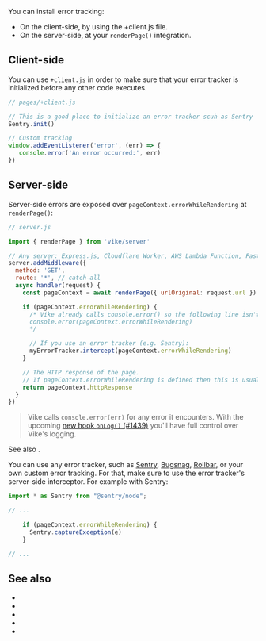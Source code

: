 
You can install error tracking:
 - On the client-side, by using the <Link href="/client">+client.js</Link> file.
 - On the server-side, at your <Link href="/renderPage">`renderPage()`</Link> integration.


## Client-side

You can use <Link href="/client">`+client.js`</Link> in order to make sure that your error tracker is initialized before any other code executes.

```js
// pages/+client.js

// This is a good place to initialize an error tracker scuh as Sentry
Sentry.init()

// Custom tracking
window.addEventListener('error', (err) => {
   console.error('An error occurred:', err)
})
```


## Server-side

Server-side errors are exposed over `pageContext.errorWhileRendering` at <Link href="/renderPage">`renderPage()`</Link>:

```js
// server.js

import { renderPage } from 'vike/server'

// Any server: Express.js, Cloudflare Worker, AWS Lambda Function, Fastify, Hono, Nitro, ...
server.addMiddleware({
  method: 'GET',
  route: '*', // catch-all
  async handler(request) {
    const pageContext = await renderPage({ urlOriginal: request.url })

    if (pageContext.errorWhileRendering) {
      /* Vike already calls console.error() so the following line isn't needed.
      console.error(pageContext.errorWhileRendering)
      */

      // If you use an error tracker (e.g. Sentry):
      myErrorTracker.intercept(pageContext.errorWhileRendering)
    }

    // The HTTP response of the page.
    // If pageContext.errorWhileRendering is defined then this is usually the error page.
    return pageContext.httpResponse
  }
})
```

> Vike calls `console.error(err)` for any error it encounters. With the upcoming [new hook `onLog()` (#1439)](https://github.com/vikejs/vike/issues/1438) you'll have full control over Vike's logging.

See also <Link href="/error-page" />.

You can use any error tracker, such as [Sentry](https://sentry.io/), [Bugsnag](https://www.bugsnag.com/), [Rollbar](https://rollbar.com/), or your own custom error tracking. For that, make sure to use the error tracker's server-side interceptor. For example with Sentry:

```js
import * as Sentry from "@sentry/node";

// ...

    if (pageContext.errorWhileRendering) {
      Sentry.captureException(e)
    }

// ...
```


## See also

 - <Link href="/renderPage" />
 - <Link href="/error-page" />
 - <Link href="/client" />
 - <Link href="/pageContext" />
 - <Link href="/debug#verbose-errors" />
